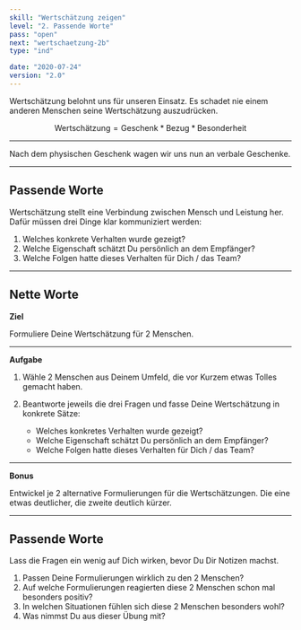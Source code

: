 ```yaml
---
skill: "Wertschätzung zeigen"
level: "2. Passende Worte"
pass: "open"
next: "wertschaetzung-2b"
type: "ind"

date: "2020-07-24"
version: "2.0"
---
```



Wertschätzung belohnt uns für unseren Einsatz. 
Es schadet nie einem anderen Menschen seine Wertschätzung auszudrücken.

<Row className="tutsegment"> 
<Col>

$$
\text{Wertschätzung} = \text{Geschenk} * \text{Bezug} * \text{Besonderheit}
$$

</Col>
</Row>

---

Nach dem physischen Geschenk wagen wir uns nun an verbale Geschenke.

---

## Passende Worte

Wertschätzung stellt eine Verbindung zwischen Mensch und Leistung her.
Dafür müssen drei Dinge klar kommuniziert werden:

1. Welches konkrete Verhalten wurde gezeigt?
2. Welche Eigenschaft schätzt Du persönlich an dem Empfänger?
3. Welche Folgen hatte dieses Verhalten für Dich / das Team?

---

## Nette Worte

**Ziel**

Formuliere Deine Wertschätzung für 2 Menschen.

---

**Aufgabe**

1. Wähle 2 Menschen aus Deinem Umfeld, die vor Kurzem etwas Tolles gemacht haben.
2. Beantworte jeweils die drei Fragen und fasse Deine Wertschätzung in konkrete Sätze:

    * Welches konkretes Verhalten wurde gezeigt?
    * Welche Eigenschaft schätzt Du persönlich an dem Empfänger?
    * Welche Folgen hatte dieses Verhalten für Dich / das Team?

---

**Bonus**

Entwickel je 2 alternative Formulierungen für die Wertschätzungen.
Die eine etwas deutlicher, die zweite deutlich kürzer.

---

## Passende Worte

Lass die Fragen ein wenig auf Dich wirken, bevor Du Dir Notizen machst.

1. Passen Deine Formulierungen wirklich zu den 2 Menschen?
2. Auf welche Formulierungen reagierten diese 2 Menschen schon mal besonders positiv?
3. In welchen Situationen fühlen sich diese 2 Menschen besonders wohl?
4. Was nimmst Du aus dieser Übung mit?
